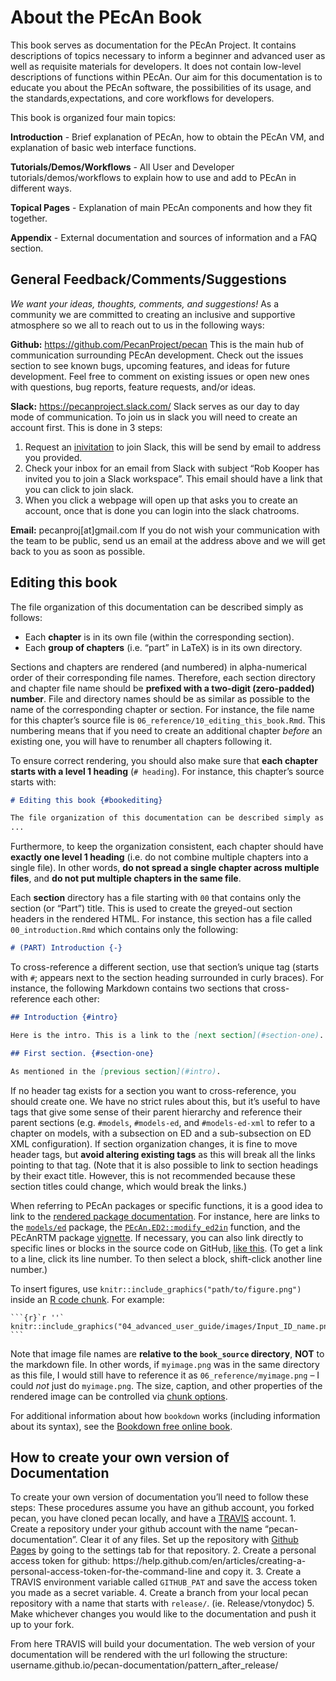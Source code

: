 # About the PEcAn Book

This book serves as documentation for the PEcAn Project. It contains descriptions of topics necessary to inform a beginner and advanced user as well as requisite materials for developers. It does not contain low-level descriptions of functions within PEcAn. Our aim for this documentation is to educate you about the PEcAn software, the possibilities of its usage, and the standards,expectations, and core workflows for developers.

This book is organized four main topics:

**Introduction** - Brief explanation of PEcAn, how to obtain the PEcAn VM, and explanation of basic web interface functions.

**Tutorials/Demos/Workflows** - All User and Developer tutorials/demos/workflows to explain how to use and add to PEcAn in different ways.

**Topical Pages** - Explanation of main PEcAn components and how they fit together.

**Appendix** - External documentation and sources of information and a FAQ section.

## General Feedback/Comments/Suggestions

*We want your ideas, thoughts, comments, and suggestions!* As a community we are committed to creating an inclusive and supportive atmosphere so we all to reach out to us in the following ways:

**Github:** [https://github.com/PecanProject/pecan](https://github.com/PecanProject/pecan)
This is the main hub of communication surrounding PEcAn development. Check out the issues section to see known bugs, upcoming features, and ideas for future development. Feel free to comment on existing issues or open new ones with questions, bug reports, feature requests, and/or ideas.

**Slack:** [https://pecanproject.slack.com/](https://pecanproject.slack.com/)
Slack serves as our day to day mode of communication. To join us in slack you will need to create an account first. This is done in 3 steps:

1. Request an [inivitation](https://publicslack.com/slacks/pecanproject/invites/new) to join Slack, this will be send by email to address you provided.
2. <a id="slackreturn"></a>Check your inbox for an email from Slack with subject "Rob Kooper has invited you to join a Slack workspace". This email should have a link that you can click to join slack.
3. When you click a webpage will open up that asks you to create an account, once that is done you can login into the slack chatrooms.

**Email:** pecanproj[at]gmail.com
If you do not wish your communication with the team to be public, send us an email at the  address above and we will get back to you as soon as possible.

## Editing this book {#bookediting}

The file organization of this documentation can be described simply as follows:

- Each **chapter** is in its own file (within the corresponding section).
- Each **group of chapters** (i.e. "part" in LaTeX) is in its own directory.

Sections and chapters are rendered (and numbered) in alpha-numerical order of their corresponding file names.
Therefore, each section directory and chapter file name should be **prefixed with a two-digit (zero-padded) number**.
File and directory names should be as similar as possible to the name of the corresponding chapter or section.
For instance, the file name for this chapter's source file is `06_reference/10_editing_this_book.Rmd`.
This numbering means that if you need to create an additional chapter _before_ an existing one, you will have to renumber all chapters following it.

To ensure correct rendering, you should also make sure that **each chapter starts with a level 1 heading** (`# heading`).
For instance, this chapter's source starts with:

```markdown
# Editing this book {#bookediting}

The file organization of this documentation can be described simply as follows:
...
```

Furthermore, to keep the organization consistent, each chapter should have **exactly one level 1 heading** (i.e. do not combine multiple chapters into a single file).
In other words, **do not spread a single chapter across multiple files**, and **do not put multiple chapters in the same file**.

Each **section** directory has a file starting with `00` that contains only the section (or "Part") title.
This is used to create the greyed-out section headers in the rendered HTML.
For instance, this section has a file called `00_introduction.Rmd` which contains only the following:

```markdown
# (PART) Introduction {-}
```

To cross-reference a different section, use that section's unique tag (starts with `#`; appears next to the section heading surrounded in curly braces).
For instance, the following Markdown contains two sections that cross-reference each other:

```markdown
## Introduction {#intro}

Here is the intro. This is a link to the [next section](#section-one).

## First section. {#section-one}

As mentioned in the [previous section](#intro).
```

If no header tag exists for a section you want to cross-reference, you should create one.
We have no strict rules about this, but it's useful to have tags that give some sense of their parent hierarchy and reference their parent sections (e.g. `#models`, `#models-ed`, and `#models-ed-xml` to refer to a chapter on models, with a subsection on ED and a sub-subsection on ED XML configuration).
If section organization changes, it is fine to move header tags, but **avoid altering existing tags** as this will break all the links pointing to that tag.
(Note that it is also possible to link to section headings by their exact title. However, this is not recommended because these section titles could change, which would break the links.)

When referring to PEcAn packages or specific functions, it is a good idea to link to the [rendered package documentation](https://pecanproject.github.io/pkgdocs.html).
For instance, here are links to the [`models/ed`](https://pecanproject.github.io/models/ed/docs/index.html) package, the [`PEcAn.ED2::modify_ed2in`](https://pecanproject.github.io/models/ed/docs/reference/modify_ed2in.html) function, and the PEcAnRTM package [vignette](https://pecanproject.github.io/modules/rtm/docs/articles/pecanrtm.vignette.html).
If necessary, you can also link directly to specific lines or blocks in the source code on GitHub, [like this](https://github.com/PecanProject/pecan/blob/develop/models/ed/R/create_veg.R#L11-L25).
(To get a link to a line, click its line number. To then select a block, shift-click another line number.)

To insert figures, use `knitr::include_graphics("path/to/figure.png")` inside an [R code chunk](https://yihui.name/knitr/options/#chunk-options).
For example:

````
```{r}`r ''`
knitr::include_graphics("04_advanced_user_guide/images/Input_ID_name.png")
```
````

Note that image file names are **relative to the `book_source` directory**, **NOT** to the markdown file.
In other words, if `myimage.png` was in the same directory as this file, I would still have to reference it as `06_reference/myimage.png` -- I could _not_ just do `myimage.png`.
The size, caption, and other properties of the rendered image can be controlled via [chunk options](https://yihui.name/knitr/options/#plots).

For additional information about how `bookdown` works (including information about its syntax), see the [Bookdown free online book](https://bookdown.org/yihui/bookdown/).

## How to create your own version of Documentation

To create your own version of documentation you'll need to follow these steps:
These procedures assume you have an github account, you forked pecan, you have cloned pecan locally, and have a [TRAVIS](https://travis-ci.org/) account. 
	1. Create a repository under your github account with the name "pecan-documentation". Clear it of any files. Set up the repository with [Github Pages](https://pages.github.com/) by going to the settings tab for that repository.
	2. Create a personal access token for github: https://help.github.com/en/articles/creating-a-personal-access-token-for-the-command-line and copy it.
	3. Create a TRAVIS environment variable called `GITHUB_PAT` and save the access token you made as a secret variable.
	4. Create a branch from your local pecan repository with a name that starts with  `release/`. (ie. Release/vtonydoc)
	5. Make whichever changes you would like to the documentation and push it up to your fork.

From here TRAVIS will build your documentation. The web version of your documentation will be rendered with the url following the structure: username.github.io/pecan-documentation/pattern_after_release/
